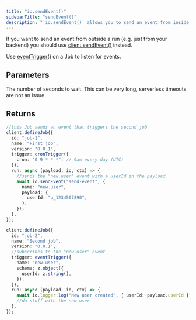 ```yaml
---
title: "io.sendEvent()"
sidebarTitle: "sendEvent()"
description: "`io.sendEvent()` allows you to send an event from inside a Job run. The sent even will trigger any Jobs that are listening for that event (based on the name)."
---
```


If you want to send an event from outside a run (e.g. just from your backend) you should use [client.sendEvent()](/sdk/triggerclient/instancemethods/sendevent) instead.

Use [eventTrigger()](/sdk/eventtrigger) on a Job to listen for events.

## Parameters

<Snippet file="stable-key-param.mdx" />

<ResponseField name="seconds" type="number" required>
  The number of seconds to wait. This can be very long, serverless timeouts are not an issue.
</ResponseField>

<Snippet file="send-event-params.mdx" />

## Returns

<Snippet file="send-event-return.mdx" />

<RequestExample>

```typescript Send an event
//this Job sends an event that triggers the second job
client.defineJob({
  id: "job-1",
  name: "First job",
  version: "0.0.1",
  trigger: cronTrigger({
    cron: "0 9 * * *", // 9am every day (UTC)
  }),
  run: async (payload, io, ctx) => {
    //sends the "new.user" event with a userId in the payload
    await io.sendEvent("send-event", {
      name: "new.user",
      payload: {
        userId: "u_1234567890",
      },
    });
  },
});

client.defineJob({
  id: "job-2",
  name: "Second job",
  version: "0.0.1",
  //subscribes to the "new.user" event
  trigger: eventTrigger({
    name: "new.user",
    schema: z.object({
      userId: z.string(),
    }),
  }),
  run: async (payload, io, ctx) => {
    await io.logger.log("New user created", { userId: payload.userId });
    //do stuff with the new user
  },
});
```

</RequestExample>
